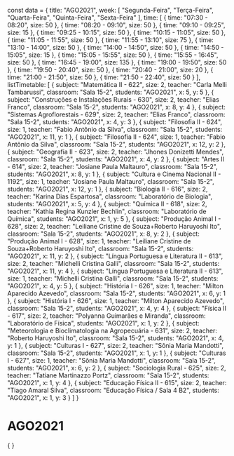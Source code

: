 const data = {
  title: "AGO2021",
  week: [
    "Segunda-Feira",
    "Terça-Feira",
    "Quarta-Feira",
    "Quinta-Feira",
    "Sexta-Feira"
  ],
  time: [
    {
      time: "07:30 - 08:20",
      size: 50
    },
    {
      time: "08:20 - 09:10",
      size: 50
    },
    {
      time: "09:10 - 09:25",
      size: 15
    },
    {
      time: "09:25 - 10:15",
      size: 50
    },
    {
      time: "10:15 - 11:05",
      size: 50
    },
    {
      time: "11:05 - 11:55",
      size: 50
    },
    {
      time: "11:55 - 13:10",
      size: 75
    },
    {
      time: "13:10 - 14:00",
      size: 50
    },
    {
      time: "14:00 - 14:50",
      size: 50
    },
    {
      time: "14:50 - 15:05",
      size: 15
    },
    {
      time: "15:05 - 15:55",
      size: 50
    },
    {
      time: "15:55 - 16:45",
      size: 50
    },
    {
      time: "16:45 - 19:00",
      size: 135
    },
    {
      time: "19:00 - 19:50",
      size: 50
    },
    {
      time: "19:50 - 20:40",
      size: 50
    },
    {
      time: "20:40 - 21:00",
      size: 20
    },
    {
      time: "21:00 - 21:50",
      size: 50
    },
    {
      time: "21:50 - 22:40",
      size: 50
    }
  ],
  listTimetable: [
    {
      subject: "Matemática II - 622",
      size: 2,
      teacher: "Carla Melli Tambarussi",
      classroom: "Sala 15-2",
      students: "AGO2021",
      x: 5,
      y: 5
    },
    {
      subject: "Construções e Instalações Rurais - 630",
      size: 2,
      teacher: "Elias Franco",
      classroom: "Sala 15-2",
      students: "AGO2021",
      x: 8,
      y: 4
    },
    {
      subject: "Sistemas Agroflorestais - 629",
      size: 2,
      teacher: "Elias Franco",
      classroom: "Sala 15-2",
      students: "AGO2021",
      x: 4,
      y: 3
    },
    {
      subject: "Filosofia II - 624",
      size: 1,
      teacher: "Fabio Antônio da Silva",
      classroom: "Sala 15-2",
      students: "AGO2021",
      x: 11,
      y: 1
    },
    {
      subject: "Filosofia II - 624",
      size: 1,
      teacher: "Fabio Antônio da Silva",
      classroom: "Sala 15-2",
      students: "AGO2021",
      x: 12,
      y: 2
    },
    {
      subject: "Geografia II - 623",
      size: 2,
      teacher: "Jhones Donizetti Mendes",
      classroom: "Sala 15-2",
      students: "AGO2021",
      x: 4,
      y: 2
    },
    {
      subject: "Artes II - 614",
      size: 2,
      teacher: "Josiane Paula Maltauro",
      classroom: "Sala 15-2",
      students: "AGO2021",
      x: 8,
      y: 1
    },
    {
      subject: "Cultura e Cinema Nacional II - 1192",
      size: 1,
      teacher: "Josiane Paula Maltauro",
      classroom: "Sala 15-2",
      students: "AGO2021",
      x: 12,
      y: 1
    },
    {
      subject: "Biologia II - 616",
      size: 2,
      teacher: "Karina Dias Espartosa",
      classroom: "Laboratório de Biologia",
      students: "AGO2021",
      x: 5,
      y: 4
    },
    {
      subject: "Química II - 618",
      size: 2,
      teacher: "Kathia Regina Kunzler Bechlin",
      classroom: "Laboratório de Química",
      students: "AGO2021",
      x: 1,
      y: 5
    },
    {
      subject: "Produção Animal I - 628",
      size: 2,
      teacher: "Leiliane Cristine de Souza+Roberto Haruyoshi Ito",
      classroom: "Sala 15-2",
      students: "AGO2021",
      x: 8,
      y: 2
    },
    {
      subject: "Produção Animal I - 628",
      size: 1,
      teacher: "Leiliane Cristine de Souza+Roberto Haruyoshi Ito",
      classroom: "Sala 15-2",
      students: "AGO2021",
      x: 11,
      y: 2
    },
    {
      subject: "Língua Portuguesa e Literatura II - 613",
      size: 2,
      teacher: "Michelli Cristina Galli",
      classroom: "Sala 15-2",
      students: "AGO2021",
      x: 11,
      y: 4
    },
    {
      subject: "Língua Portuguesa e Literatura II - 613",
      size: 1,
      teacher: "Michelli Cristina Galli",
      classroom: "Sala 15-2",
      students: "AGO2021",
      x: 4,
      y: 5
    },
    {
      subject: "História I - 626",
      size: 1,
      teacher: "Milton Aparecido Azevedo",
      classroom: "Sala 15-2",
      students: "AGO2021",
      x: 6,
      y: 1
    },
    {
      subject: "História I - 626",
      size: 1,
      teacher: "Milton Aparecido Azevedo",
      classroom: "Sala 15-2",
      students: "AGO2021",
      x: 4,
      y: 4
    },
    {
      subject: "Física II - 617",
      size: 2,
      teacher: "Polyanna Guimarães e Miranda",
      classroom: "Laboratório de Física",
      students: "AGO2021",
      x: 1,
      y: 2
    },
    {
      subject: "Meteorologia e Bioclimatologia na Agropecuária - 631",
      size: 2,
      teacher: "Roberto Haruyoshi Ito",
      classroom: "Sala 15-2",
      students: "AGO2021",
      x: 4,
      y: 1
    },
    {
      subject: "Culturas I - 627",
      size: 2,
      teacher: "Sônia Maria Mandotti",
      classroom: "Sala 15-2",
      students: "AGO2021",
      x: 1,
      y: 1
    },
    {
      subject: "Culturas I - 627",
      size: 1,
      teacher: "Sônia Maria Mandotti",
      classroom: "Sala 15-2",
      students: "AGO2021",
      x: 6,
      y: 2
    },
    {
      subject: "Sociologia Rural - 625",
      size: 2,
      teacher: "Tatiane Martinazzo Portz",
      classroom: "Sala 15-2",
      students: "AGO2021",
      x: 1,
      y: 4
    },
    {
      subject: "Educação Física II - 615",
      size: 2,
      teacher: "Tiago Amaral Silva",
      classroom: "Educação Física / Sala 4 B2",
      students: "AGO2021",
      x: 1,
      y: 3
    }
  ]
}

# AGO2021

<div>
    {
        <Grid
            title={data.title}
            weekDays={data.week}
            time={data.time}
            listClasses={data.listTimetable}
        />
    }
</div>